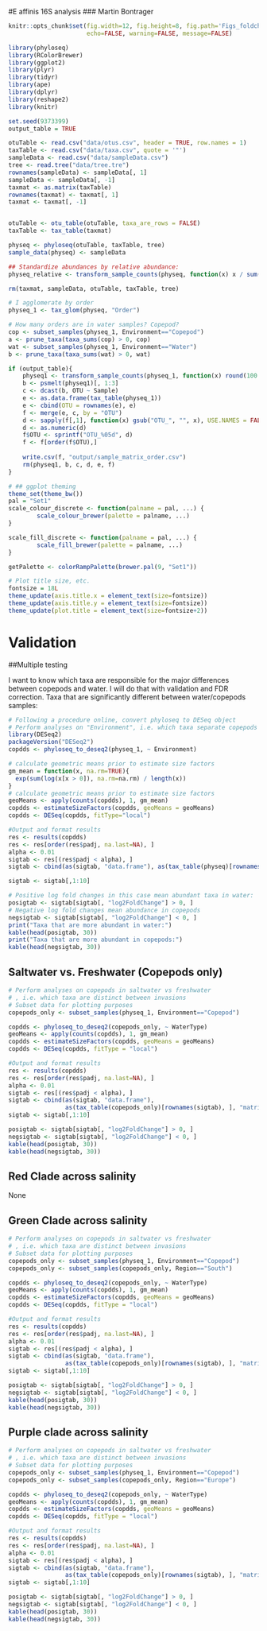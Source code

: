 #E affinis 16S analysis
### Martin Bontrager

```{r global_options, include=FALSE}
knitr::opts_chunk$set(fig.width=12, fig.height=8, fig.path='Figs_foldchange_order/',
                      echo=FALSE, warning=FALSE, message=FALSE)
```

```{r read_data}
library(phyloseq)
library(RColorBrewer)
library(ggplot2)
library(plyr)
library(tidyr)
library(ape)
library(dplyr)
library(reshape2)
library(knitr)

set.seed(9373399)
output_table = TRUE

otuTable <- read.csv("data/otus.csv", header = TRUE, row.names = 1)
taxTable <- read.csv("data/taxa.csv", quote = '"')
sampleData <- read.csv("data/sampleData.csv")
tree <- read.tree("data/tree.tre")
rownames(sampleData) <- sampleData[, 1]
sampleData <- sampleData[, -1]
taxmat <- as.matrix(taxTable)
rownames(taxmat) <- taxmat[, 1]
taxmat <- taxmat[, -1]


otuTable <- otu_table(otuTable, taxa_are_rows = FALSE)
taxTable <- tax_table(taxmat)

physeq <- phyloseq(otuTable, taxTable, tree)
sample_data(physeq) <- sampleData

## Standardize abundances by relative abundance:
physeq_relative <- transform_sample_counts(physeq, function(x) x / sum(x))

rm(taxmat, sampleData, otuTable, taxTable, tree)

# I agglomerate by order
physeq_1 <- tax_glom(physeq, "Order")

# How many orders are in water samples? Copepod?
cop <- subset_samples(physeq_1, Environment=="Copepod")
a <- prune_taxa(taxa_sums(cop) > 0, cop)
wat <- subset_samples(physeq_1, Environment=="Water")
b <- prune_taxa(taxa_sums(wat) > 0, wat)

if (output_table){
    physeq1 <- transform_sample_counts(physeq_1, function(x) round(100 * (x/sum(x)), 2))
    b <- psmelt(physeq1)[, 1:3]
    c <- dcast(b, OTU ~ Sample)
    e <- as.data.frame(tax_table(physeq_1))
    e <- cbind(OTU = rownames(e), e)
    f <- merge(e, c, by = "OTU")
    d <- sapply(f[,1], function(x) gsub("OTU_", "", x), USE.NAMES = FALSE)
    d <- as.numeric(d)
    f$OTU <- sprintf("OTU_%05d", d)
    f <- f[order(f$OTU),]
    
    write.csv(f, "output/sample_matrix_order.csv")
    rm(physeq1, b, c, d, e, f)
}
```

```{r ggplottheme}
# ## ggplot theming
theme_set(theme_bw())
pal = "Set1"
scale_colour_discrete <- function(palname = pal, ...) {
        scale_colour_brewer(palette = palname, ...)
}

scale_fill_discrete <- function(palname = pal, ...) {
        scale_fill_brewer(palette = palname, ...)
}

getPalette <- colorRampPalette(brewer.pal(9, "Set1"))

# Plot title size, etc.
fontsize = 18L
theme_update(axis.title.x = element_text(size=fontsize))
theme_update(axis.title.y = element_text(size=fontsize))
theme_update(plot.title = element_text(size=fontsize+2))
```

# Validation
##Multiple testing

I want to know which taxa are responsible for the major differences between copepods and water. I will do that with validation and FDR correction. Taxa that are significantly different between water/copepods samples:

```{r mul}
# Following a procedure online, convert phyloseq to DESeq object
# Perform analyses on "Environment", i.e. which taxa separate copepods and water
library(DESeq2)
packageVersion("DESeq2")
copdds <- phyloseq_to_deseq2(physeq_1, ~ Environment)

# calculate geometric means prior to estimate size factors
gm_mean = function(x, na.rm=TRUE){
  exp(sum(log(x[x > 0]), na.rm=na.rm) / length(x))
}
# calculate geometric means prior to estimate size factors
geoMeans <- apply(counts(copdds), 1, gm_mean)
copdds <- estimateSizeFactors(copdds, geoMeans = geoMeans)
copdds <- DESeq(copdds, fitType="local")

#Output and format results
res <- results(copdds)
res <- res[order(res$padj, na.last=NA), ]
alpha <- 0.01
sigtab <- res[(res$padj < alpha), ]
sigtab <- cbind(as(sigtab, "data.frame"), as(tax_table(physeq)[rownames(sigtab), ], "matrix"))

sigtab <- sigtab[,1:10]

# Positive log fold changes in this case mean abundant taxa in water:
posigtab <- sigtab[sigtab[, "log2FoldChange"] > 0, ]
# Negative log fold changes mean abundance in copepods
negsigtab <- sigtab[sigtab[, "log2FoldChange"] < 0, ]
print("Taxa that are more abundant in water:")
kable(head(posigtab, 30))
print("Taxa that are more abundant in copepods:")
kable(head(negsigtab, 30))
```

## Saltwater vs. Freshwater (Copepods only)

```{r cop_salt_fresh}
# Perform analyses on copepods in saltwater vs freshwater
# , i.e. which taxa are distinct between invasions
# Subset data for plotting purposes
copepods_only <- subset_samples(physeq_1, Environment=="Copepod")

copdds <- phyloseq_to_deseq2(copepods_only, ~ WaterType)
geoMeans <- apply(counts(copdds), 1, gm_mean)
copdds <- estimateSizeFactors(copdds, geoMeans = geoMeans)
copdds <- DESeq(copdds, fitType = "local")

#Output and format results
res <- results(copdds)
res <- res[order(res$padj, na.last=NA), ]
alpha <- 0.01
sigtab <- res[(res$padj < alpha), ]
sigtab <- cbind(as(sigtab, "data.frame"), 
                as(tax_table(copepods_only)[rownames(sigtab), ], "matrix"))
sigtab <- sigtab[,1:10]

posigtab <- sigtab[sigtab[, "log2FoldChange"] > 0, ]
negsigtab <- sigtab[sigtab[, "log2FoldChange"] < 0, ]
kable(head(posigtab, 30))
kable(head(negsigtab, 30))

```

## Red Clade across salinity

None

## Green Clade across salinity

```{r greenclade}
# Perform analyses on copepods in saltwater vs freshwater
# , i.e. which taxa are distinct between invasions
# Subset data for plotting purposes
copepods_only <- subset_samples(physeq_1, Environment=="Copepod")
copepods_only <- subset_samples(copepods_only, Region=="South")

copdds <- phyloseq_to_deseq2(copepods_only, ~ WaterType)
geoMeans <- apply(counts(copdds), 1, gm_mean)
copdds <- estimateSizeFactors(copdds, geoMeans = geoMeans)
copdds <- DESeq(copdds, fitType = "local")

#Output and format results
res <- results(copdds)
res <- res[order(res$padj, na.last=NA), ]
alpha <- 0.01
sigtab <- res[(res$padj < alpha), ]
sigtab <- cbind(as(sigtab, "data.frame"), 
                as(tax_table(copepods_only)[rownames(sigtab), ], "matrix"))
sigtab <- sigtab[,1:10]

posigtab <- sigtab[sigtab[, "log2FoldChange"] > 0, ]
negsigtab <- sigtab[sigtab[, "log2FoldChange"] < 0, ]
kable(head(posigtab, 30))
kable(head(negsigtab, 30))

```

## Purple clade across salinity

```{r purpleclade}
# Perform analyses on copepods in saltwater vs freshwater
# , i.e. which taxa are distinct between invasions
# Subset data for plotting purposes
copepods_only <- subset_samples(physeq_1, Environment=="Copepod")
copepods_only <- subset_samples(copepods_only, Region=="Europe")

copdds <- phyloseq_to_deseq2(copepods_only, ~ WaterType)
geoMeans <- apply(counts(copdds), 1, gm_mean)
copdds <- estimateSizeFactors(copdds, geoMeans = geoMeans)
copdds <- DESeq(copdds, fitType = "local")

#Output and format results
res <- results(copdds)
res <- res[order(res$padj, na.last=NA), ]
alpha <- 0.01
sigtab <- res[(res$padj < alpha), ]
sigtab <- cbind(as(sigtab, "data.frame"), 
                as(tax_table(copepods_only)[rownames(sigtab), ], "matrix"))
sigtab <- sigtab[,1:10]

posigtab <- sigtab[sigtab[, "log2FoldChange"] > 0, ]
negsigtab <- sigtab[sigtab[, "log2FoldChange"] < 0, ]
kable(head(posigtab, 30))
kable(head(negsigtab, 30))

```